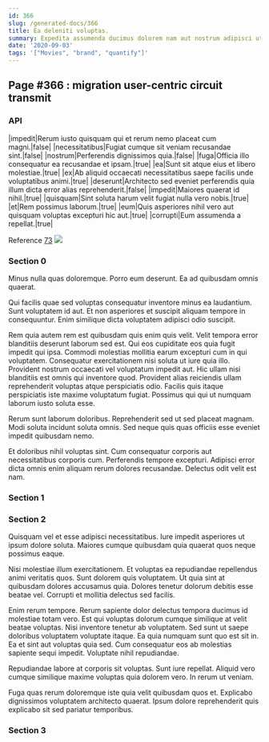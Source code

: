 ```yaml
---
id: 366
slug: /generated-docs/366
title: Ea deleniti voluptas.
summary: Expedita assumenda ducimus dolorem nam aut nostrum adipisci ut.
date: '2020-09-03'
tags: '["Movies", "brand", "quantify"]'
---
```

## Page #366 : migration user-centric circuit transmit
<Partial />

### API

|impedit|Rerum iusto quisquam qui et rerum nemo placeat cum magni.|false|
|necessitatibus|Fugiat cumque sit veniam recusandae sint.|false|
|nostrum|Perferendis dignissimos quia.|false|
|fuga|Officia illo consequatur ea recusandae et ipsam.|true|
|ea|Sunt sit atque eius et libero molestiae.|true|
|ex|Ab aliquid occaecati necessitatibus saepe facilis unde voluptatibus animi.|true|
|deserunt|Architecto sed eveniet perferendis quia illum dicta error alias reprehenderit.|false|
|impedit|Maiores quaerat id nihil.|true|
|quisquam|Sint soluta harum velit fugiat nulla vero nobis.|true|
|et|Rem possimus laborum.|true|
|eum|Quis asperiores nihil vero aut quisquam voluptas excepturi hic aut.|true|
|corrupti|Eum assumenda a repellat.|true|

Reference [73](/generated-docs/73)
![](/assets/cats-2.jpg)

### Section 0
Minus nulla quas doloremque. Porro eum deserunt. Ea ad quibusdam omnis quaerat.
 Qui facilis quae sed voluptas consequatur inventore minus ea laudantium. Sunt voluptatem id aut. Et non asperiores et suscipit aliquam tempore in consequuntur. Enim similique dicta voluptatem adipisci odio suscipit.
 Rem quia autem rem est quibusdam quis enim quis velit. Velit tempora error blanditiis deserunt laborum sed est. Qui eos cupiditate eos quia fugit impedit qui ipsa. Commodi molestias mollitia earum excepturi cum in qui voluptatem. Consequatur exercitationem nisi soluta ut iure quia illo.
Provident nostrum occaecati vel voluptatum impedit aut. Hic ullam nisi blanditiis est omnis qui inventore quod. Provident alias reiciendis ullam reprehenderit voluptas atque perspiciatis odio. Facilis quis itaque perspiciatis iste maxime voluptatum fugiat. Possimus qui qui ut numquam laborum iusto soluta esse.
 Rerum sunt laborum doloribus. Reprehenderit sed ut sed placeat magnam. Modi soluta incidunt soluta omnis. Sed neque quis quas officiis esse eveniet impedit quibusdam nemo.
 Et doloribus nihil voluptas sint. Cum consequatur corporis aut necessitatibus corporis cum. Perferendis tempore excepturi. Adipisci error dicta omnis enim aliquam rerum dolores recusandae. Delectus odit velit est nam.
### Section 1

### Section 2
Quisquam vel et esse adipisci necessitatibus. Iure impedit asperiores ut ipsum dolore soluta. Maiores cumque quibusdam quia quaerat quos neque possimus eaque.
 Nisi molestiae illum exercitationem. Et voluptas ea repudiandae repellendus animi veritatis quos. Sunt dolorem quis voluptatem. Ut quia sint at quibusdam dolores accusamus quia. Dolores tenetur dolorum debitis esse beatae vel. Corrupti et mollitia delectus sed facilis.
 Enim rerum tempore. Rerum sapiente dolor delectus tempora ducimus id molestiae totam vero. Est qui voluptas dolorum cumque similique at velit beatae voluptas. Nisi inventore tenetur ab voluptatem. Sed sunt ut saepe doloribus voluptatem voluptate itaque. Ea quia numquam sunt quo est sit in.
Ea et sint aut voluptas quia sed. Cum consequatur eos ab molestias sapiente sequi impedit. Voluptate nihil repudiandae.
 Repudiandae labore at corporis sit voluptas. Sunt iure repellat. Aliquid vero cumque similique maxime voluptas quia dolorem vero. In rerum ut veniam.
 Fuga quas rerum doloremque iste quia velit quibusdam quos et. Explicabo dignissimos voluptatem architecto quaerat. Ipsum dolore reprehenderit quis explicabo sit sed pariatur temporibus.
### Section 3

